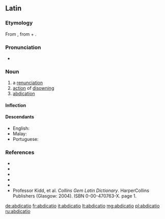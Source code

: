 ==Latin==

===Etymology===
From {{m|la|abdicō||deny, refuse; renounce}}, from {{m|la|ab||of, from, by}} + {{m|la|dicō||dedicate}}.

===Pronunciation===
* {{la-IPA|abdicātiō}}

===Noun===
{{la-noun|new=1|abdicātiō|abdicātiōnis|f|third}}

# a [[renunciation]]
# [[action]] of [[disowning]]
# [[abdication]]

====Inflection====
{{la-decl-3rd|abdicātiō}}

====Descendants====
* English: {{l|en|abdication}}
* Malay: {{l|ms|abdikasi}}
* Portuguese: {{l|pt|abdicação}}

===References===
* {{R:L&S}}
* {{R:Elementary Lewis}}
* {{R:Gaffiot}}
* {{R:Peck}}
* {{R:Smith's Antiquities}}
* Professor Kidd, et al. ''Collins Gem Latin Dictionary''. HarperCollins Publishers (Glasgow: 2004). ISBN 0-00-470763-X. page 1.

[[de:abdicatio]]
[[fr:abdicatio]]
[[it:abdicatio]]
[[lt:abdicatio]]
[[mg:abdicatio]]
[[pl:abdicatio]]
[[ru:abdicatio]]